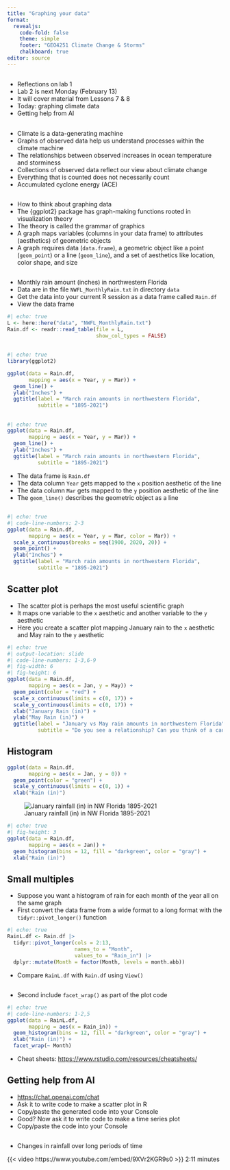 ```yaml
---
title: "Graphing your data"
format: 
  revealjs:
    code-fold: false
    theme: simple
    footer: "GEO4251 Climate Change & Storms"
    chalkboard: true
editor: source
---
```


##

-   Reflections on lab 1
-   Lab 2 is next Monday (February 13)
-   It will cover material from Lessons 7 & 8
-   Today: graphing climate data
-   Getting help from AI

## 

-   Climate is a data-generating machine
-   Graphs of observed data help us understand processes within the climate machine
-   The relationships between observed increases in ocean temperature and storminess
-   Collections of observed data reflect our view about climate change
-   Everything that is counted does not necessarily count
-   Accumulated cyclone energy (ACE)

##

-   How to think about graphing data
-   The {ggplot2} package has graph-making functions rooted in visualization theory
-   The theory is called the grammar of graphics
-   A graph maps variables (columns in your data frame) to attributes (aesthetics) of geometric objects
-   A graph requires data (`data.frame`), a geometric object like a point (`geom_point`) or a line (`geom_line`), and a set of aesthetics like location, color shape, and size

##

-   Monthly rain amount (inches) in northwestern Florida
-   Data are in the file `NWFL_MonthlyRain.txt` in directory `data`
-   Get the data into your current R session as a data frame called `Rain.df`
-   View the data frame

```r
#| echo: true
L <- here::here("data", "NWFL_MonthlyRain.txt")
Rain.df <- readr::read_table(file = L,
                             show_col_types = FALSE)
```

## 

```r
#| echo: true
library(ggplot2)

ggplot(data = Rain.df, 
       mapping = aes(x = Year, y = Mar)) +
  geom_line() +
  ylab("Inches") +
  ggtitle(label = "March rain amounts in northwestern Florida",
          subtitle = "1895-2021")
```

##  {.smaller}

```r
#| echo: true
ggplot(data = Rain.df, 
       mapping = aes(x = Year, y = Mar)) +
  geom_line() +
  ylab("Inches") +
  ggtitle(label = "March rain amounts in northwestern Florida",
          subtitle = "1895-2021")
```

-   The data frame is `Rain.df`
-   The data column `Year` gets mapped to the `x` position aesthetic of the line
-   The data column `Mar` gets mapped to the `y` position aesthetic of the line
-   The `geom_line()` describes the geometric object as a line

## 

```r
#| echo: true
#| code-line-numbers: 2-3
ggplot(data = Rain.df, 
       mapping = aes(x = Year, y = Mar, color = Mar)) +
  scale_x_continuous(breaks = seq(1900, 2020, 20)) +
  geom_point() +
  ylab("Inches") +
  ggtitle(label = "March rain amounts in northwestern Florida",
          subtitle = "1895-2021")
```

## Scatter plot

-   The scatter plot is perhaps the most useful scientific graph
-   It maps one variable to the `x` aesthetic and another variable to the `y` aesthetic
-   Here you create a scatter plot mapping January rain to the `x` aesthetic and May rain to the `y` aesthetic

```r
#| echo: true
#| output-location: slide
#| code-line-numbers: 1-3,6-9
#| fig-width: 6
#| fig-height: 6
ggplot(data = Rain.df, 
       mapping = aes(x = Jan, y = May)) +
  geom_point(color = "red") +
  scale_x_continuous(limits = c(0, 17)) +
  scale_y_continuous(limits = c(0, 17)) +
  xlab("January Rain (in)") + 
  ylab("May Rain (in)") +
  ggtitle(label = "January vs May rain amounts in northwestern Florida",
          subtitle = "Do you see a relationship? Can you think of a cause?")
```

## Histogram

```r
ggplot(data = Rain.df,
       mapping = aes(x = Jan, y = 0)) +
  geom_point(color = "green") +
  scale_y_continuous(limits = c(0, 1)) +
  xlab("Rain (in)")
```

![January rainfall (in) in NW Florida 1895-2021](figures/JanuaryRain.png){fig-alt="January rainfall (in) in NW Florida 1895-2021"}

```r
#| echo: true
#| fig-height: 3
ggplot(data = Rain.df,
       mapping = aes(x = Jan)) +
  geom_histogram(bins = 12, fill = "darkgreen", color = "gray") +
  xlab("Rain (in)")
```

## Small multiples

-   Suppose you want a histogram of rain for each month of the year all on the same graph
-   First convert the data frame from a wide format to a long format with the `tidyr::pivot_longer()` function

```r
#| echo: true
RainL.df <- Rain.df |>
  tidyr::pivot_longer(cols = 2:13, 
                      names_to = "Month", 
                      values_to = "Rain_in") |>
  dplyr::mutate(Month = factor(Month, levels = month.abb))
```

-   Compare `RainL.df` with `Rain.df` using `View()`

##

-   Second include `facet_wrap()` as part of the plot code

```r
#| echo: true
#| code-line-numbers: 1-2,5
ggplot(data = RainL.df,
       mapping = aes(x = Rain_in)) +
  geom_histogram(bins = 12, fill = "darkgreen", color = "gray") +
  xlab("Rain (in)") +
  facet_wrap(~ Month)
```

-   Cheat sheets: <https://www.rstudio.com/resources/cheatsheets/>

## Getting help from AI

-   <https://chat.openai.com/chat>
-   Ask it to write code to make a scatter plot in R
-   Copy/paste the generated code into your Console
-   Good? Now ask it to write code to make a time series plot
-   Copy/paste the code into your Console 

##

-   Changes in rainfall over long periods of time

{{< video https://www.youtube.com/embed/9XVr2KGR9s0 >}} 2:11 minutes
